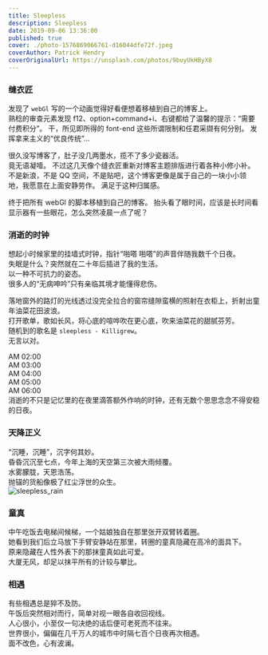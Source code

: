 ```yaml
---
title: Sleepless
description: Sleepless
date: 2019-09-06 13:36:00
published: true
cover: ./photo-1576869066761-d16044dfe72f.jpeg
coverAuthor: Patrick Hendry
coverOriginalUrl: https://unsplash.com/photos/9buyUkHByX8
---
```


### 缝衣匠

发现了 `webGl` 写的一个动画觉得好看便想着移植到自己的博客上。<br />
熟稔的审查元素发现 f12、option+command+i、右键都给了温馨的提示：“需要付费积分”。
干，所见即所得的 font-end 这些所谓限制和任君采撷有何分别。
发挥拿来主义的“优良传统”...<br/>

很久没写博客了，肚子没几两墨水，揽不了多少瓷器活。<br/>
竟无语凝噎。
不过这几天像个缝衣匠重新对博客主题排版进行着各种小修小补。<br/>
不是新浪，不是 QQ 空间，不是贴吧，这个博客更像是属于自己的一块小小领地，我愿意在上面安静劳作。
满足于这种归属感。<br/>

终于把所有 webGl 的脚本移植到自己的博客。
抬头看了眼时间，应该是长时间看显示器有一些眼花，怎么突然凌晨一点了呢？

### 消逝的时钟

想起小时候家里的挂墙式时钟，指针“啪嗒 啪嗒”的声音伴随我数千个日夜。<br/>
失眠是什么？突然就在二十年后插进了我的生活。<br/>
以一种不可抗力的姿态。<br/>
很多人的“无病呻吟”只有亲临其境才能懂得悲伤。<br/>

落地窗外的路灯的光线透过没完全拉合的窗帘缝隙蛮横的照射在衣柜上，折射出童年油菜花田波浪。<br/>
打开歌单，歌如长风，将心底的喧哗吹在更心底，吹来油菜花的甜腻芬芳。<br/>
随机到的歌名是 `sleepless - Killigrew`。<br/>
无言以对。<br/>

AM 02:00<br/>
AM 03:00<br/>
AM 04:00<br/>
AM 05:00<br/>
AM 06:00<br/>
消逝的不只是记忆里的在夜里滴答额外作响的时钟，还有无数个思思念念不得安稳的日夜。<br/>

### 天降正义

“沉睡，沉睡”，沉字何其妙。<br/>
昏昏沉沉至七点，今年上海的天空第三次被大雨倾覆。<br/>
水雾朦胧，天恩浩荡。<br/>
抛锚的货船像极了红尘浮世的众生。<br/>
![sleepless_rain](https://i.loli.net/2019/12/18/YXcE8Ms15AKxuhI.jpg)

### 童真

中午吃饭去电梯间候梯，一个姑娘独自在那里张开双臂转着圈。<br/>
她看到我们后立马放下手臂安静站在那里，转圈的童真隐藏在高冷的面具下。<br/>
原来隐藏在人性外表下的那抹童真如此可爱。<br/>
大厦无风，却足以抹平所有的计较与攀比。<br/>

### 相遇

有些相遇总是猝不及防。<br/>
午饭后突然相对而行，简单对视一眼各自收回视线。<br/>
人心很小，小至仅一句决绝的话后便可老死而不往来。<br/>
世界很小，偏偏在几千万人的城市中时隔七百个日夜再次相遇。<br/>
面不改色，心有波澜。<br/>
